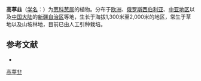 {{Speciesbox
| name = 高葶韭
| status = 
| status_system = 
| image =
| genus = Allium
| species = obliquum
| authority = L.
}}

'''高葶韭'''（[[学名|学名]]：{{lang|la|''Allium obliquum''}}）为[[葱科|葱科]][[葱属|葱属]]的植物。分布于[[欧洲|欧洲]]、[[俄罗斯西伯利亚|俄罗斯西伯利亚]]、[[中亚地区|中亚地区]]以及[[中国大陆|中国大陆]]的[[新疆自治区|新疆自治区]]等地，生长于海拔1,300米至2,000米的地区，常生于草地以及山坡林地，目前已由人工引种栽培。

== 参考文献 ==
<div class="references-small">
* {{cite web| url =http://www.bioinfo.cn/db05/KmzwSpecies.php?action=view&id=345| title =高葶韭| work =《中国高等植物数据库全库》| publisher =中国科学院微生物研究所| author =昆明植物研究所| accessdate =2009-02-21| deadurl =yes| archiveurl =https://web.archive.org/web/20160305091704/http://www.bioinfo.cn/db05/KmzwSpecies.php?action=view&id=345| archivedate =2016-03-05}}
</div>
{{Taxonbar|from=Q4268511}}

[[Category:葱属|高葶韭]]


{{植物小作品}}